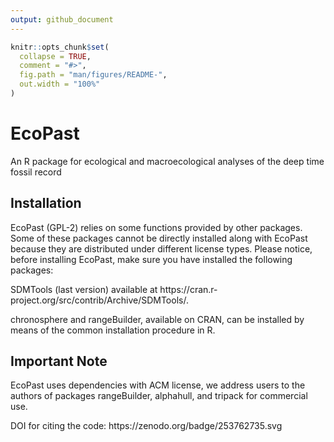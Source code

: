 ---
output: github_document
---

<!-- README.md is generated from README.Rmd. Please edit that file -->

```{r, include = FALSE}
knitr::opts_chunk$set(
  collapse = TRUE,
  comment = "#>",
  fig.path = "man/figures/README-",
  out.width = "100%"
)
```

# EcoPast

<!-- badges: start -->
<!-- badges: end -->

An R package for ecological and macroecological analyses of the deep time fossil record

## Installation

EcoPast (GPL-2) relies on some functions provided by other packages. Some of these packages cannot be directly installed along with EcoPast because they are distributed under different license types. Please notice, before installing EcoPast, make sure you have installed the following packages:

SDMTools (last version) available at https://cran.r-project.org/src/contrib/Archive/SDMTools/.

chronosphere and rangeBuilder, available on CRAN, can be installed by means of the common installation procedure in R.

## Important Note 
EcoPast uses dependencies with ACM license, we address users to the authors of packages rangeBuilder, alphahull, and tripack for commercial use.

DOI for citing the code:
https://zenodo.org/badge/253762735.svg
